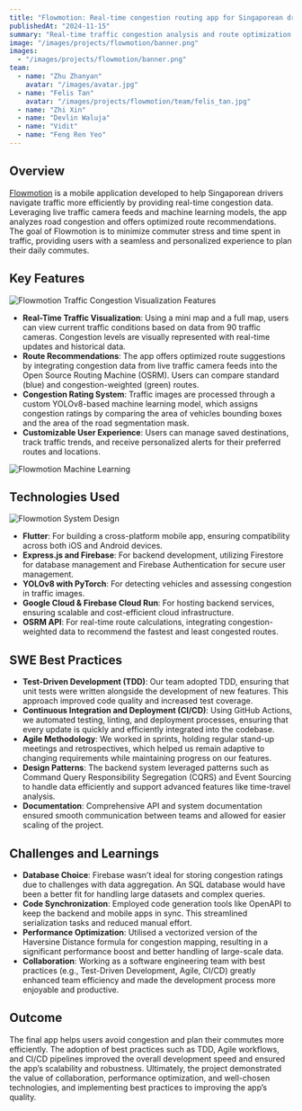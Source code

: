 ```yaml
---
title: "Flowmotion: Real-time congestion routing app for Singaporean drivers."
publishedAt: "2024-11-15"
summary: "Real-time traffic congestion analysis and route optimization app for Singaporean drivers. "
image: "/images/projects/flowmotion/banner.png"
images:
  - "/images/projects/flowmotion/banner.png"
team:
  - name: "Zhu Zhanyan"
    avatar: "/images/avatar.jpg"
  - name: "Felis Tan"
    avatar: "/images/projects/flowmotion/team/felis_tan.jpg"
  - name: "Zhi Xin"
  - name: "Devlin Waluja"
  - name: "Vidit"
  - name: "Feng Ren Yeo"
---
```


## Overview

[Flowmotion](https://github.com/ZhiXin18/flowmotion) is a mobile application developed to help Singaporean drivers navigate traffic more efficiently by providing real-time congestion data. Leveraging live traffic camera feeds and machine learning models, the app analyzes road congestion and offers optimized route recommendations. The goal of Flowmotion is to minimize commuter stress and time spent in traffic, providing users with a seamless and personalized experience to plan their daily commutes.

## Key Features

![Flowmotion Traffic Congestion Visualization Features](/images/projects/flowmotion/images/features.png)
- **Real-Time Traffic Visualization**: Using a mini map and a full map, users can view current traffic conditions based on data from 90 traffic cameras. Congestion levels are visually represented with real-time updates and historical data.
- **Route Recommendations**: The app offers optimized route suggestions by integrating congestion data from live traffic camera feeds into the Open Source Routing Machine (OSRM). Users can compare standard (blue) and congestion-weighted (green) routes.
- **Congestion Rating System**: Traffic images are processed through a custom YOLOv8-based machine learning model, which assigns congestion ratings by comparing the area of vehicles bounding boxes and the area of the road segmentation mask.
- **Customizable User Experience**: Users can manage saved destinations, track traffic trends, and receive personalized alerts for their preferred routes and locations.


![Flowmotion Machine Learning](/images/projects/flowmotion/images/machine_learning.png)

## Technologies Used

![Flowmotion System Design](/images/projects/flowmotion/images/system_design.png)
- **Flutter**: For building a cross-platform mobile app, ensuring compatibility across both iOS and Android devices.
- **Express.js and Firebase**: For backend development, utilizing Firestore for database management and Firebase Authentication for secure user management.
- **YOLOv8 with PyTorch**: For detecting vehicles and assessing congestion in traffic images.
- **Google Cloud & Firebase Cloud Run**: For hosting backend services, ensuring scalable and cost-efficient cloud infrastructure.
- **OSRM API**: For real-time route calculations, integrating congestion-weighted data to recommend the fastest and least congested routes.

## SWE Best Practices

- **Test-Driven Development (TDD)**: Our team adopted TDD, ensuring that unit tests were written alongside the development of new features. This approach improved code quality and increased test coverage.
- **Continuous Integration and Deployment (CI/CD)**: Using GitHub Actions, we automated testing, linting, and deployment processes, ensuring that every update is quickly and efficiently integrated into the codebase.
- **Agile Methodology**: We worked in sprints, holding regular stand-up meetings and retrospectives, which helped us remain adaptive to changing requirements while maintaining progress on our features.
- **Design Patterns**: The backend system leveraged patterns such as Command Query Responsibility Segregation (CQRS) and Event Sourcing to handle data efficiently and support advanced features like time-travel analysis.
- **Documentation**: Comprehensive API and system documentation ensured smooth communication between teams and allowed for easier scaling of the project.

## Challenges and Learnings

- **Database Choice**: Firebase wasn't ideal for storing congestion ratings due to challenges with data aggregation. An SQL database would have been a better fit for handling large datasets and complex queries.
- **Code Synchronization**: Employed code generation tools like OpenAPI to keep the backend and mobile apps in sync. This streamlined serialization tasks and reduced manual effort.
- **Performance Optimization**: Utilised a vectorized version of the Haversine Distance formula for congestion mapping, resulting in a significant performance boost and better handling of large-scale data.
- **Collaboration**: Working as a software engineering team with best practices (e.g., Test-Driven Development, Agile, CI/CD) greatly enhanced team efficiency and made the development process more enjoyable and productive.

## Outcome

The final app helps users avoid congestion and plan their commutes more efficiently. The adoption of best practices such as TDD, Agile workflows, and CI/CD pipelines improved the overall development speed and ensured the app’s scalability and robustness. Ultimately, the project demonstrated the value of collaboration, performance optimization, and well-chosen technologies, and implementing best practices to improving the app’s quality.

